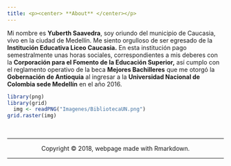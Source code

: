 ```yaml
---
title: <p><center> **About** </center></p>
---
```


Mi nombre es **Yuberth Saavedra**, soy oriundo del municipio de Caucasia, vivo en la ciudad de Medellín. Me siento orgulloso de ser egresado de la **Institución Educativa Liceo Caucasia.** En esta institución pago semestralmente unas horas sociales, correspondientes a mis deberes con la **Corporación para el Fomento de la Educación Superior,** así cumplo con el reglamento operativo de la beca **Mejores Bachilleres** que me otorgó la **Gobernación de Antioquia** al ingresar a la **Universidad Nacional de Colombia sede Medellín** en el año 2016.

```r
library(png)
library(grid)
  img <- readPNG("Imagenes/BibliotecaUN.png")
grid.raster(img)
```


<br>
<hr>
<p><center>Copyright &copy; 2018, webpage made with Rmarkdown.</center></p>
<hr>